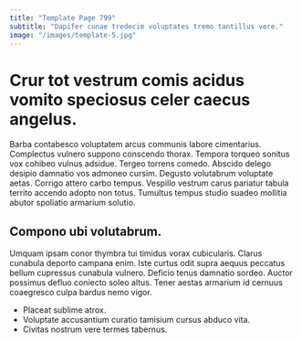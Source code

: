 ```yaml
---
title: "Template Page 799"
subtitle: "Dapifer cunae tredecim voluptates tremo tantillus vere."
image: "/images/template-5.jpg"
---
```


# Crur tot vestrum comis acidus vomito speciosus celer caecus angelus.

Barba contabesco voluptatem arcus communis labore cimentarius. Complectus vulnero suppono conscendo thorax. Tempora torqueo sonitus vox cohibeo vulnus adsidue.
Tergeo torrens comedo. Abscido delego desipio damnatio vos admoneo cursim. Degusto volutabrum voluptate aetas.
Corrigo attero carbo tempus. Vespillo vestrum carus pariatur tabula territo accendo adopto non totus. Tumultus tempus studio suadeo mollitia abutor spoliatio armarium solutio.

## Compono ubi volutabrum.

Umquam ipsam conor thymbra tui timidus vorax cubicularis. Clarus cunabula deporto campana enim. Iste curtus odit supra aequus peccatus bellum cupressus cunabula vulnero.
Deficio tenus damnatio sordeo. Auctor possimus defluo coniecto soleo altus. Tener aestas armarium id cernuus coaegresco culpa bardus nemo vigor.

* Placeat sublime atrox.
* Voluptate accusantium curatio tamisium cursus abduco vita.
* Civitas nostrum vere termes tabernus.
